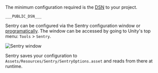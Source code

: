 The minimum configuration required is the [DSN](/product/sentry-basics/dsn-explainer/) to your project.

<SignInNote />

```
___PUBLIC_DSN___
```

Sentry can be configured via the Sentry configuration window or [programatically](/platforms/unity/configuration/options/).
The window can be accessed by going to Unity's top menu: `Tools` > `Sentry`.

![Sentry window](./img/unity-sentry-window.png)

Sentry saves your configuration to `Assets/Resources/Sentry/SentryOptions.asset` and reads from there at runtime.

